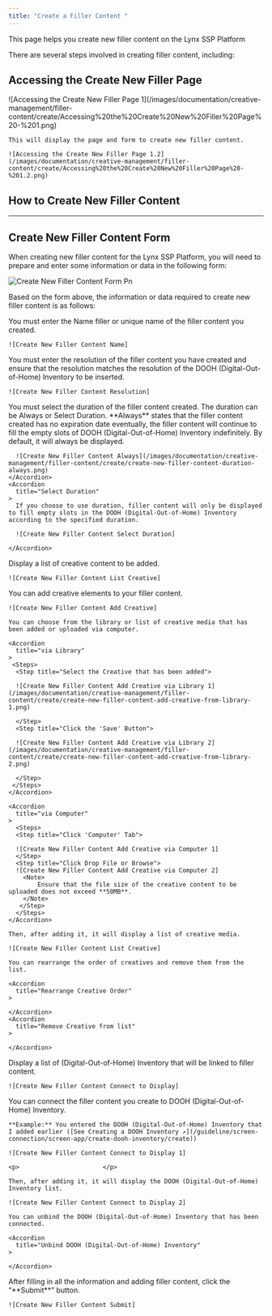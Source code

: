 ```yaml
---
title: "Create a Filler Content "
---
```


This page helps you create new filler content on the Lynx SSP Platform

There are several steps involved in creating filler content, including:

## Accessing the Create New Filler Page

<Steps>
  <Step title="Click the “Create New” Filer Button">
    ![Accessing the Create New Filler Page 1](/images/documentation/creative-management/filler-content/create/Accessing%20the%20Create%20New%20Filler%20Page%20-%201.png)

    This will display the page and form to create new filler content.

    ![Accessing the Create New Filler Page 1.2](/images/documentation/creative-management/filler-content/create/Accessing%20the%20Create%20New%20Filler%20Page%20-%201.2.png)

  </Step>
</Steps>

## How to Create New Filler Content

---

## Create New Filler Content Form

When creating new filler content for the Lynx SSP Platform, you will need to prepare and enter some information or data in the following form:

![Create New Filler Content Form Pn](/images/documentation/creative-management/filler-content/create/create-new-filler-content-form.png)

Based on the form above, the information or data required to create new filler content is as follows:

<Steps>
  <Step title="Filler Name (Required)">
    You must enter the Name filler or unique name of the filler content you created.

    ![Create New Filler Content Name]

  </Step>
  <Step title="Resolution (Required)">
    You must enter the resolution of the filler content you have created and ensure that the resolution matches the resolution of the DOOH (Digital-Out-of-Home) Inventory to be inserted.

    ![Create New Filler Content Resolution]

  </Step>
  <Step title="Duration (Required)">
    You must select the duration of the filler content created. The duration can be Always or Select Duration. 
    <Accordion
      title="Always"
    >
      **Always** states that the filler content created has no expiration date eventually, the filler content will continue to fill the empty slots of DOOH (Digital-Out-of-Home) Inventory indefinitely. By default, it will always be displayed.

      ![Create New Filler Content Always](/images/documentation/creative-management/filler-content/create/create-new-filler-content-duration-always.png)
    </Accordion>
    <Accordion
      title="Select Duration"
    >
      If you choose to use duration, filler content will only be displayed to fill empty slots in the DOOH (Digital-Out-of-Home) Inventory according to the specified duration.

      ![Create New Filler Content Select Duration]

    </Accordion>

  </Step>
  <Step title="List Creative Content (Required)">
    Display a list of creative content to be added.

    ![Create New Filler Content List Creative]

  </Step>
  <Step title="Add Creative Content Button (Required)">
    You can add creative elements to your filler content.

    ![Create New Filler Content Add Creative]

    You can choose from the library or list of creative media that has been added or uploaded via computer.

    <Accordion
      title="via Library"
    >
     <Steps>
      <Step title="Select the Creative that has been added">

      ![Create New Filler Content Add Creative via Library 1](/images/documentation/creative-management/filler-content/create/create-new-filler-content-add-creative-from-library-1.png)

      </Step>
      <Step title="Click the 'Save' Button">

      ![Create New Filler Content Add Creative via Library 2](/images/documentation/creative-management/filler-content/create/create-new-filler-content-add-creative-from-library-2.png)

      </Step>
     </Steps>
    </Accordion>

    <Accordion
      title="via Computer"
    >
      <Steps>
      <Step title="Click 'Computer' Tab">

      ![Create New Filler Content Add Creative via Computer 1]
      </Step>
      <Step title="Click Drop File or Browse">
      ![Create New Filler Content Add Creative via Computer 2]
        <Note>
            Ensure that the file size of the creative content to be uploaded does not exceed **50MB**.
        </Note>
       </Step>
      </Steps>
    </Accordion>

    Then, after adding it, it will display a list of creative media.

    ![Create New Filler Content List Creative]

    You can rearrange the order of creatives and remove them from the list.

    <Accordion
      title="Rearrange Creative Order"
    >
      
    </Accordion>
    <Accordion
      title="Remove Creative from list"
    >
      
    </Accordion>

  </Step>
  <Step title="List Connect to Display">
    Display a list of (Digital-Out-of-Home) Inventory that will be linked to filler content.

    ![Create New Filler Content Connect to Display]
  </Step>
  <Step title="Connect to Display (Required)">
    You can connect the filler content you create to DOOH (Digital-Out-of-Home) Inventory.

    **Example:** You entered the DOOH (Digital-Out-of-Home) Inventory that I added earlier ([See Creating a DOOH Inventory ↗](/guideline/screen-connection/screen-app/create-dooh-inventory/create))

    ![Create New Filler Content Connect to Display 1]

    <p> ‎ ‎ ‎ ‎ ‎ ‎ ‎ ‎ ‎ ‎ ‎ ‎ ‎ ‎ ‎ ‎ ‎ ‎ ‎ ‎ ‎ ‎ ‎</p>

    Then, after adding it, it will display the DOOH (Digital-Out-of-Home) Inventory list.

    ![Create New Filler Content Connect to Display 2]

    You can unbind the DOOH (Digital-Out-of-Home) Inventory that has been connected.
    
    <Accordion
      title="Unbind DOOH (Digital-Out-of-Home) Inventory"
    >
      
    </Accordion>

  </Step>
  <Step title=" Click the “Submit” Button">
    After filling in all the information and adding filler content, click the “**Submit**” button.
    
    ![Create New Filler Content Submit]
  </Step>
</Steps>
